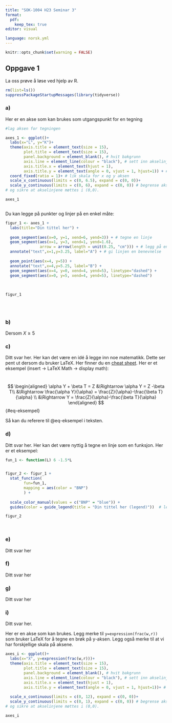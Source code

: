 ---
title: "SOK-1004 H23 Seminar 3"
format:
  pdf:
    keep_tex: true
editor: visual

language: norsk.yml
---

```{r setup, include=FALSE}
knitr::opts_chunk$set(warning = FALSE)

```

## Oppgave 1

La oss prøve å løse ved hjelp av R.

```{r}
rm(list=ls()) 
suppressPackageStartupMessages(library(tidyverse))
```

### a)

Her er en akse som kan brukes som utgangspunkt for en tegning

```{r}


#lag aksen for tegningen

axes_1 <- ggplot()+
  labs(x="L", y="K")+
  theme(axis.title = element_text(size = 15),
        plot.title = element_text(size = 15),
        panel.background = element_blank(), # hvit bakgrunn
        axis.line = element_line(colour = "black"), # sett inn akselinjer
        axis.title.x = element_text(hjust = 1),
        axis.title.y = element_text(angle = 0, vjust = 1, hjust=1)) + # juster labels på aksene  
  coord_fixed(ratio = 1)+ # lik skala for x og y aksen
  scale_x_continuous(limits = c(0, 6.5), expand = c(0, 0))+
  scale_y_continuous(limits = c(0, 6), expand = c(0, 0)) # begrense aksene
# og sikre at akselinjene møttes i (0,0).

axes_1



```

Du kan legge på punkter og linjer på en enkel måte:

```{r}
figur_1 <- axes_1 + 
  labs(title="Din tittel her") +
  
  geom_segment(aes(x=0, y=1, xend=6, yend=3)) + # tegne en linje
  geom_segment(aes(x=1, y=3, xend=1, yend=1.6),
               arrow = arrow(length = unit(0.25, "cm"))) + # legg på en pil
  annotate("text",x=1,y=3.25, label="A") + # gi linjen en benevnelse
  
  geom_point(aes(x=4, y=5)) +
  annotate("text",x=4,y=5.25, label="B") +
  geom_segment(aes(x=4, y=0, xend=4, yend=5), linetype="dashed") +
  geom_segment(aes(x=0, y=5, xend=4, yend=5), linetype="dashed")
  
  
  
figur_1
  
  
  
```

### b)

Dersom $X\geq 5$

### c)

Ditt svar her. Her kan det være en idé å legge inn noe matematikk. Dette ser pent ut dersom du bruker LaTeX. Her finner du en [cheat sheet](https://github.com/uit-sok-1004-h23/uit-sok-1004-h23.github.io/blob/main/seminar/latexsheet.pdf). Her er et eksempel (insert -\> LaTeX Math -\> display math):

\
$$
\begin{aligned}
\alpha Y + \beta T = Z  
&\Rightarrow \alpha Y = Z -\beta T\\
&\Rightarrow \frac{\alpha Y}{\alpha} = \frac{Z}{\alpha}-\frac{\beta T}{\alpha} \\
&\Rightarrow Y = \frac{Z}{\alpha}-\frac{\beta T}{\alpha} 
\end{aligned}
$$ {#eq-eksempel}

Så kan du referere til @eq-eksempel i teksten.

### d)

Ditt svar her. Her kan det være nyttig å tegne en linje som en funksjon. Her er et eksempel:

```{r}
fun_1 <- function(L) 6 -1.5*L


figur_2 <- figur_1 + 
  stat_function(
        fun=fun_1,
        mapping = aes(color = "BNP")
        ) +
  
  scale_color_manual(values = c("BNP" = "blue")) +
  guides(color = guide_legend(title = "Din tittel her (legend)"))  # legend

figur_2
```

\

### e)

Ditt svar her

### f)

Ditt svar her

### g)

Ditt svar her

### i)

Ditt svar her.

Her er en akse som kan brukes. Legg merke til `y=expression(frac(w,r))` som bruker LaTeX for å tegne en brøk på y-aksen. Legg også merke til at vi har forskjellige skala på aksene.

```{r}


axes_i <- ggplot()+
  labs(x="X", y=expression(frac(w,r)))+
  theme(axis.title = element_text(size = 15),
        plot.title = element_text(size = 15),
        panel.background = element_blank(), # hvit bakgrunn
        axis.line = element_line(colour = "black"), # sett inn akselinjer
        axis.title.x = element_text(hjust = 1),
        axis.title.y = element_text(angle = 0, vjust = 1, hjust=1))+ # juster labels på aksene  
  
  scale_x_continuous(limits = c(0, 12), expand = c(0, 0))+
  scale_y_continuous(limits = c(0, 1), expand = c(0, 0)) # begrense aksene
# og sikre at akselinjene møttes i (0,0).

axes_i
  
```
